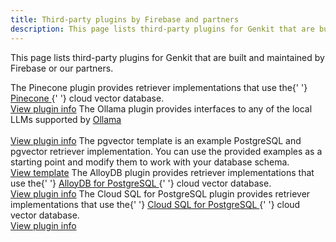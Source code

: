 ```yaml
---
title: Third-party plugins by Firebase and partners
description: This page lists third-party plugins for Genkit that are built and maintained by Firebase or our partners.
---
```



This page lists third-party plugins for Genkit that are built and maintained by Firebase or
our partners.

<CardGrid stagger>
  <Card title="Pinecone">
    The Pinecone plugin provides retriever implementations that use the{' '}
    <a class="inline-flex no-underline not-content items-center" href="https://www.pinecone.io/product/" target="_blank">
      Pinecone
      <Icon name="external" />
    </a>{' '}
    cloud vector database.
    <br />
    <a href="/go/docs/plugins/pinecone">View plugin info</a>
  </Card>
  <Card title="Ollama">
    The Ollama plugin provides interfaces to any of the local LLMs supported by
    <a class="inline-flex no-underline not-content items-center" href="https://ollama.com" target="_blank">
      Ollama
      <Icon name="external" />
    </a>
    <br />
    <br />
    <a href="/go/docs/plugins/ollama">View plugin info</a>
  </Card>
  <Card title="pgvector" icon="document">
    The pgvector template is an example PostgreSQL and pgvector retriever implementation. You can use the provided
    examples as a starting point and modify them to work with your database schema.
    <br />
    <a href="/go/docs/plugins/pgvector">View template</a>
  </Card>
  <Card title="AlloyDB for PostgreSQL">
    The AlloyDB plugin provides retriever implementations that use the{' '}
    <a class="inline-flex no-underline" href="https://cloud.google.com/alloydb/docs" target="_blank">
      AlloyDB for PostgreSQL
      <Icon name="external" />
    </a>{' '}
    cloud vector database.
    <br />
    <a href="/go/docs/plugins/alloydb">View plugin info</a>
  </Card>
  <Card title="Cloud SQL for PostgreSQL">
    The Cloud SQL for PostgreSQL plugin provides retriever implementations that use the{' '}
    <a class="inline-flex no-underline" href="https://cloud.google.com/sql/docs/postgres" target="_blank">
      Cloud SQL for PostgreSQL
      <Icon name="external" />
    </a>{' '}
    cloud vector database.
    <br />
    <a href="/go/docs/plugins/cloud-sql-pg">View plugin info</a>
  </Card>
</CardGrid>

